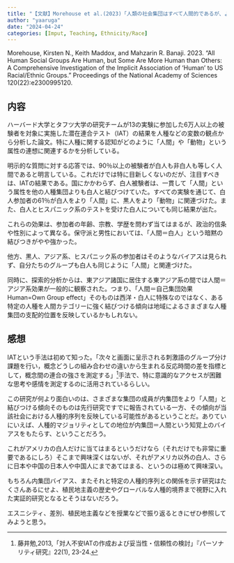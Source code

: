 ```yaml
---
title: "【文献】Morehouse et al.(2023)「人類の社会集団はすべて人間的であるが、より人間的な集団もある」"
author: "yaaruga"
date: "2024-04-24"
categories: [Imput, Teaching, Ethnicity/Race]
---
```

Morehouse, Kirsten N., Keith Maddox, and Mahzarin R. Banaji. 2023. “All Human Social Groups Are Human, but Some Are More Human than Others: A Comprehensive Investigation of the Implicit Association of ‘Human’ to US Racial/Ethnic Groups.” Proceedings of the National Academy of Sciences 120(22):e2300995120. 

## 内容
ハーバード大学とタフツ大学の研究チームが13の実験に参加した6万人以上の被験者を対象に実施した潜在連合テスト（IAT）の結果を人種などの変数の観点から分析した論文。特に人種に関する認知がどのように「人間」や「動物」という属性の連想に関連するかを分析している。

明示的な質問に対する応答では、90％以上の被験者が白人も非白人も等しく人間であると明言している。これだけでは特に目新しくないのだが、注目すべきは、IATの結果である。国にかかわらず、白人被験者は、一貫して「人間」という属性を他の人種集団よりも白人と結びつけていた。すべての実験を通じて、白人参加者の61％が白人をより「人間」に、黒人をより「動物」に関連づけた。また、白人とヒスパニック系のテストを受けた白人についても同じ結果が出た。

これらの効果は、参加者の年齢、宗教、学歴を問わず当てはまるが、政治的信条や性別によって異なる。保守派と男性においては、「人間＝白人」という暗黙の結びつきがやや強かった。

他方、黒人、アジア系、ヒスパニック系の参加者はそのようなバイアスは見られず、自分たちのグループも白人も同じように「人間」と関連づけた。

同時に、探索的分析からは、東アジア諸国に居住する東アジア系の間では人間＝アジア系効果が一般的に観察された。つまり、「人間＝自己集団効果 Human=Own Group effect」そのものは西洋・白人に特殊なのではなく、ある特定の人種を人間カテゴリーに強く結びつける傾向は地域によるさまざまな人種集団の支配的位置を反映しているかもしれない。

## 感想
IATという手法は初めて知った。「次々と画面に呈示される刺激語のグループ分け課題を行い，概念どうしの組み合わせの違いから生まれる反応時間の差を指標として，概念間の連合の強さを測定する」^[藤井勉,2013,「対人不安IATの作成および妥当性・信頼性の検討」『パーソナリティ研究』22(1), 23-24.]手法で、特に意識的なアクセスが困難な思考や感情を測定するのに活用されているらしい。

この研究が何より面白いのは、さまざまな集団の成員が内集団をより「人間」と結びつける傾向そのものは先行研究ですでに報告されている一方、その傾向が当該社会における人種的序列を反映している可能性があるということだ。ありていにいえば、人種的マジョリティとしての地位が内集団＝人間という知覚上のバイアスをもたらす、ということだろう。

これがアメリカの白人だけに当てはまるというだけなら（それだけでも非常に重要であるにしろ）そこまで興味深くはないが、それがアメリカ以外の白人、さらに日本や中国の日本人や中国人にまであてはまる、というのは極めて興味深い。

もちろん内集団バイアス、またそれと特定の人種的序列との関係を示す研究はたくさんあるにせよ、植民地主義の歴史やグローバルな人種的境界まで視野に入れた実証的研究となるとそうはないだろう。

エスニシティ、差別、植民地主義などを授業などで振り返るときにぜひ参照してみようと思う。